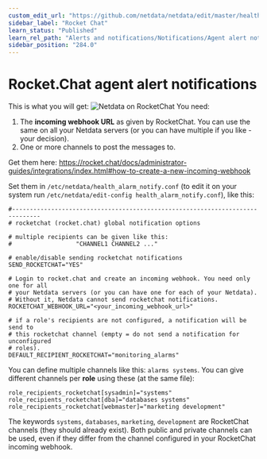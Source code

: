 ```yaml
---
custom_edit_url: "https://github.com/netdata/netdata/edit/master/health/notifications/rocketchat/README.md"
sidebar_label: "Rocket Chat"
learn_status: "Published"
learn_rel_path: "Alerts and notifications/Notifications/Agent alert notifications"
sidebar_position: "284.0"
---
```



# Rocket.Chat agent alert notifications

This is what you will get:
![Netdata on RocketChat](https://i.imgur.com/Zu4t3j3.png)
You need:

1.  The **incoming webhook URL** as given by RocketChat. You can use the same on all your Netdata servers (or you can have multiple if you like - your decision).
2.  One or more channels to post the messages to.

Get them here: <https://rocket.chat/docs/administrator-guides/integrations/index.html#how-to-create-a-new-incoming-webhook>

Set them in `/etc/netdata/health_alarm_notify.conf` (to edit it on your system run `/etc/netdata/edit-config health_alarm_notify.conf`), like this:

```
#------------------------------------------------------------------------------
# rocketchat (rocket.chat) global notification options

# multiple recipients can be given like this:
#                  "CHANNEL1 CHANNEL2 ..."

# enable/disable sending rocketchat notifications
SEND_ROCKETCHAT="YES"

# Login to rocket.chat and create an incoming webhook. You need only one for all
# your Netdata servers (or you can have one for each of your Netdata).
# Without it, Netdata cannot send rocketchat notifications.
ROCKETCHAT_WEBHOOK_URL="<your_incoming_webhook_url>"

# if a role's recipients are not configured, a notification will be send to
# this rocketchat channel (empty = do not send a notification for unconfigured
# roles).
DEFAULT_RECIPIENT_ROCKETCHAT="monitoring_alarms"
```

You can define multiple channels like this: `alarms systems`.
You can give different channels per **role** using these (at the same file):

```
role_recipients_rocketchat[sysadmin]="systems"
role_recipients_rocketchat[dba]="databases systems"
role_recipients_rocketchat[webmaster]="marketing development"
```

The keywords `systems`, `databases`, `marketing`, `development` are RocketChat channels (they should already exist).
Both public and private channels can be used, even if they differ from the channel configured in your RocketChat incoming webhook.


